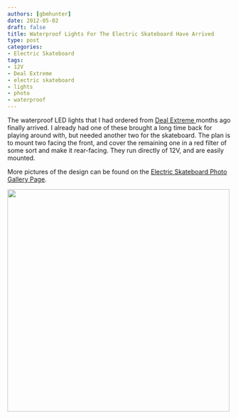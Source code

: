 ```yaml
---
authors: [gbmhunter]
date: 2012-05-02
draft: false
title: Waterproof Lights For The Electric Skateboard Have Arrived
type: post
categories:
- Electric Skateboard
tags:
- 12V
- Deal Extreme
- electric skateboard
- lights
- photo
- waterproof
---
```



The waterproof LED lights that I had ordered from [Deal Extreme ](http://www.dealextreme.com/)months ago finally arrived. I already had one of these brought a long time back for playing around with, but needed another two for the skateboard. The plan is to mount two facing the front, and cover the remaining one in a red filter of some sort and make it rear-facing. They run directly of 12V, and are easily mounted.

More pictures of the design can be found on the [Electric Skateboard Photo Gallery Page](/electronics/projects/electric-skateboard/electric-skateboard-photo-album).


<Image src={n_2012_04_25_13_26_51} width="500px"></Image>
